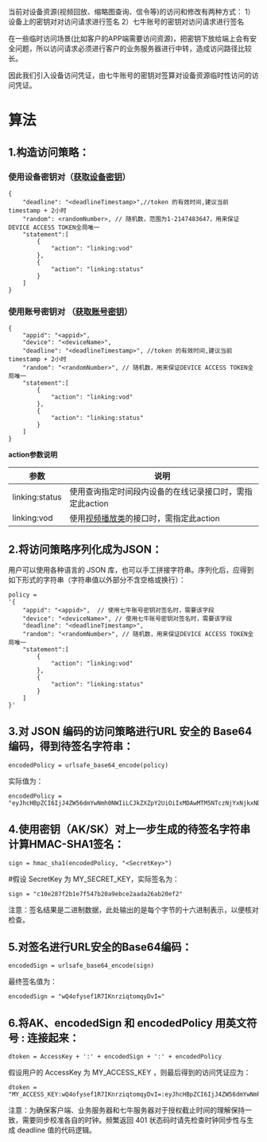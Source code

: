 当前对设备资源(视频回放、缩略图查询、信令等)的访问和修改有两种方式：
  1）设备上的密钥对对访问请求进行签名
  2）七牛账号的密钥对访问请求进行签名

在一些临时访问场景(比如客户的APP端需要访问资源)，把密钥下放给端上会有安全问题，所以访问请求必须进行客户的业务服务器进行中转，造成访问路径比较长。

因此我们引入设备访问凭证，由七牛账号的密钥对签算对设备资源临时性访问的访问凭证。

# 算法
## 1.构造访问策略：

### **使用设备密钥对**（[获取设备密钥](https://developer.qiniu.io/linking/manual/5323/linking-quick-start#4)）

```
{
    "deadline": "<deadlineTimestamp>",//token 的有效时间,建议当前timestamp + 2小时
    "random": <randomNumber>, // 随机数，范围为1-2147483647，用来保证DEVICE ACCESS TOKEN全局唯一
    "statement":[
        {
            "action": "linking:vod"
        },
        {
            "action": "linking:status"
        }
    ]
}
```

### **使用账号密钥对** （[获取账号密钥](https://portal.qiniu.com/user/key)）
```
{
    "appid": "<appid>",  
    "device": "<deviceName>",  
    "deadline": "<deadlineTimestamp>", //token 的有效时间,建议当前timestamp + 2小时
    "random": "<randomNumber>", // 随机数，用来保证DEVICE ACCESS TOKEN全局唯一
    "statement":[
        {
            "action": "linking:vod"
        },
        {
            "action": "linking:status"
        }
    ]
}
```
**action参数说明**

|参数|说明|
|---|---|
|linking:status|使用查询指定时间段内设备的在线记录接口时，需指定此action|
|linking:vod|使用[视频播放类](https://developer.qiniu.io/linking/api/5160/linking-api-guide#3)的接口时，需指定此action|


## 2.将访问策略序列化成为JSON：
用户可以使用各种语言的 JSON 库，也可以手工拼接字符串。序列化后，应得到如下形式的字符串（字符串值以外部分不含空格或换行）：
```
policy = 
'{
    "appid": "<appid>",  // 使用七牛账号密钥对签名时，需要该字段
    "device": "<deviceName>", // 使用七牛账号密钥对签名时，需要该字段
    "deadline": "<deadlineTimestamp>",
    "random": "<randomNumber>", // 随机数，用来保证DEVICE ACCESS TOKEN全局唯一
    "statement":[
        {
            "action": "linking:vod"
        },
        {
            "action": "linking:status"
        }
    ]
}'
```

## 3.对 JSON 编码的访问策略进行URL 安全的 Base64 编码，得到待签名字符串：
```
encodedPolicy = urlsafe_base64_encode(policy)
```
实际值为：

```
encodedPolicy = "eyJhcHBpZCI6IjJ4ZW56dmYwNmh0NWIiLCJkZXZpY2UiOiIxMDAwMTM5NTczNjYxNjkxNDBfMUdKMTExMTExMTExMTEiLCJkZWFkbGluZSI6MTU5MDIyODA5MCwicmFuZG9tIjoxNTU5MTI0MDkwMTc1LCJzdGF0ZW1lbnQiOlt7ImFjdGlvbiI6Imxpbmtpbmc6dm9kIn0seyJhY3Rpb24iOiJsaW5raW5nOnN0YXR1cyJ9XX0="
```

## 4.使用密钥（AK/SK）对上一步生成的待签名字符串计算HMAC-SHA1签名：
```
sign = hmac_sha1(encodedPolicy, "<SecretKey>")
```
#假设 SecretKey 为 MY_SECRET_KEY，实际签名为：
```
sign = "c10e287f2b1e7f547b20a9ebce2aada26ab20ef2"
```
注意：签名结果是二进制数据，此处输出的是每个字节的十六进制表示，以便核对检查。

## 5.对签名进行URL安全的Base64编码：
```
encodedSign = urlsafe_base64_encode(sign)
```
最终签名值为：
```
encodedSign = "wQ4ofysef1R7IKnrziqtomqyDvI="
```

## 6.将AK、encodedSign 和 encodedPolicy 用英文符号 : 连接起来：
```
dtoken = AccessKey + ':' + encodedSign + ':' + encodedPolicy
```
假设用户的 AccessKey 为 MY_ACCESS_KEY ，则最后得到的访问凭证应为：
```
dtoken = "MY_ACCESS_KEY:wQ4ofysef1R7IKnrziqtomqyDvI=:eyJhcHBpZCI6IjJ4ZW56dmYwNmh0NWIiLCJkZXZpY2UiOiIxMDAwMTM5NTczNjYxNjkxNDBfMUdKMTExMTExMTExMTEiLCJkZWFkbGluZSI6MTU5MDIyODA5MCwicmFuZG9tIjoxNTU5MTI0MDkwMTc1LCJzdGF0ZW1lbnQiOlt7ImFjdGlvbiI6Imxpbmtpbmc6dm9kIn0seyJhY3Rpb24iOiJsaW5raW5nOnN0YXR1cyJ9XX0="
```

注意：为确保客户端、业务服务器和七牛服务器对于授权截止时间的理解保持一致，需要同步校准各自的时钟。频繁返回 401 状态码时请先检查时钟同步性与生成 deadline 值的代码逻辑。




